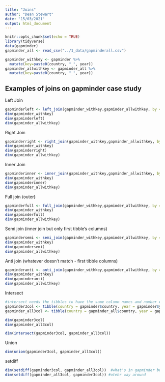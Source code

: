 ```yaml
---
title: "Joins"
author: "Dean Stewart"
date: "15/03/2021"
output: html_document
---
```


```r
knitr::opts_chunk$set(echo = TRUE)
library(tidyverse)
data(gapminder)
gapminder_all <- read_csv("../1_data/gapminderall.csv")

gapminder_withkey <- gapminder %>%
  mutate(key=paste0(country, "_", year))
gapminder_allwithkey <- gapminder_all %>%
  mutate(key=paste0(country, "_", year))
```

## Examples of joins on gapminder case study

Left Join
```r
gapminderleft <- left_join(gapminder_withkey,gapminder_allwithkey, by = "key")
dim(gapminder_withkey)
dim(gapminderleft)
dim(gapminder_allwithkey)
```

Right Join
```r
gapminderright <- right_join(gapminder_withkey,gapminder_allwithkey, by = "key")
dim(gapminder_withkey)
dim(gapminderright)
dim(gapminder_allwithkey)
```

Inner Join
```r
gapminderinner <- inner_join(gapminder_withkey,gapminder_allwithkey, by = "key")
dim(gapminder_withkey)
dim(gapminderinner)
dim(gapminder_allwithkey)
```

Full join (outer)
```r
gapminderfull <- full_join(gapminder_withkey,gapminder_allwithkey, by = "key")
dim(gapminder_withkey)
dim(gapminderfull)
dim(gapminder_allwithkey)
```

Semi join (inner join but only first tibble's columns)
```r
gapmindersemi <- semi_join(gapminder_withkey,gapminder_allwithkey, by = "key")
dim(gapminder_withkey)
dim(gapmindersemi)
dim(gapminder_allwithkey)
```

Anti join (whatever doesn't match - first tibble columns)
```r
gapminderanti <- anti_join(gapminder_withkey,gapminder_allwithkey, by = "key")
dim(gapminder_withkey)
dim(gapminderanti)
dim(gapminder_allwithkey)
```

Intersect
```r
#intersect needs the tibbles to have the same column names and number of columns
gapminder3col <- tibble(country = gapminder$country, year = gapminder$year, lifeExp = gapminder$lifeExp)
gapminder_all3col <- tibble(country = gapminder_all$country, year = gapminder_all$year, lifeExp = gapminder_all$life_expectancy)

dim(gapminder3col)
dim(gapminder_all3col)

dim(intersect(gapminder3col, gapminder_all3col))
```

Union
```r
dim(union(gapminder3col, gapminder_all3col))
```
setdiff
```r
dim(setdiff(gapminder3col, gapminder_all3col))  #what's in gapminder but not gapminder_all
dim(setdiff(gapminder_all3col, gapminder3col)) #otehr way around
```


